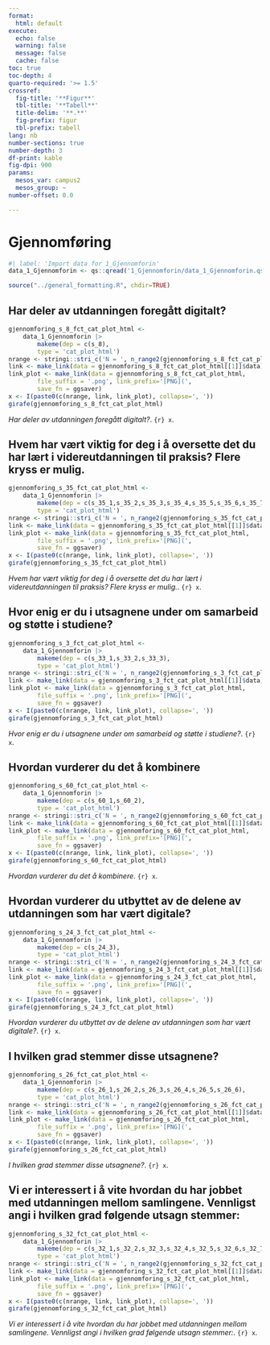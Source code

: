 ```yaml
---
format:
  html: default
execute:
  echo: false
  warning: false
  message: false
  cache: false
toc: true
toc-depth: 4
quarto-required: '>= 1.5'
crossref:
  fig-title: '**Figur**'
  tbl-title: '**Tabell**'
  title-delim: '**.**'
  fig-prefix: figur
  tbl-prefix: tabell
lang: nb
number-sections: true
number-depth: 3
df-print: kable
fig-dpi: 900
params:
  mesos_var: campus2
  mesos_group: ~
number-offset: 0.0

---
```

# Gjennomføring
```r
#| label: 'Import data for 1_Gjennomforin'
data_1_Gjennomforin <- qs::qread('1_Gjennomforin/data_1_Gjennomforin.qs')
```
```r
source("../general_formatting.R", chdir=TRUE)
```

## Har deler av utdanningen foregått digitalt?{#sec-Har-deler-av-utdanningen-foregatt-digitalt--93}


::: {#fig-gjennomforing-s-8-fct-cat-plot-html}

```r
gjennomforing_s_8_fct_cat_plot_html <-
	data_1_Gjennomforin |>
		makeme(dep = c(s_8),
		type = 'cat_plot_html')
nrange <- stringi::stri_c('N = ', n_range2(gjennomforing_s_8_fct_cat_plot_html[[1]]))
link <- make_link(data = gjennomforing_s_8_fct_cat_plot_html[[1]]$data)
link_plot <- make_link(data = gjennomforing_s_8_fct_cat_plot_html,
		file_suffix = '.png', link_prefix='[PNG](',
		save_fn = ggsaver)
x <- I(paste0(c(nrange, link, link_plot), collapse=', '))
girafe(gjennomforing_s_8_fct_cat_plot_html)
```

_Har deler av utdanningen foregått digitalt?_. `{r} x`.

:::


## Hvem har vært viktig for deg i å oversette det du har lært i videreutdanningen til praksis? Flere kryss er mulig.{#sec-Hvem-har-vart-viktig-for-deg-i-a-oversette-det-du-har-lart-i-videreutdanningen-til-praksis-Flere-kryss-er-mulig--78}


::: {#fig-gjennomforing-s-35-fct-cat-plot-html}

```r
gjennomforing_s_35_fct_cat_plot_html <-
	data_1_Gjennomforin |>
		makeme(dep = c(s_35_1,s_35_2,s_35_3,s_35_4,s_35_5,s_35_6,s_35_7),
		type = 'cat_plot_html')
nrange <- stringi::stri_c('N = ', n_range2(gjennomforing_s_35_fct_cat_plot_html[[1]]))
link <- make_link(data = gjennomforing_s_35_fct_cat_plot_html[[1]]$data)
link_plot <- make_link(data = gjennomforing_s_35_fct_cat_plot_html,
		file_suffix = '.png', link_prefix='[PNG](',
		save_fn = ggsaver)
x <- I(paste0(c(nrange, link, link_plot), collapse=', '))
girafe(gjennomforing_s_35_fct_cat_plot_html)
```

_Hvem har vært viktig for deg i å oversette det du har lært i videreutdanningen til praksis? Flere kryss er mulig._. `{r} x`.

:::


## Hvor enig er du i utsagnene under om samarbeid og støtte i studiene?{#sec-Hvor-enig-er-du-i-utsagnene-under-om-samarbeid-og-stotte-i-studiene--18}


::: {#fig-gjennomforing-s-3-fct-cat-plot-html}

```r
gjennomforing_s_3_fct_cat_plot_html <-
	data_1_Gjennomforin |>
		makeme(dep = c(s_33_1,s_33_2,s_33_3),
		type = 'cat_plot_html')
nrange <- stringi::stri_c('N = ', n_range2(gjennomforing_s_3_fct_cat_plot_html[[1]]))
link <- make_link(data = gjennomforing_s_3_fct_cat_plot_html[[1]]$data)
link_plot <- make_link(data = gjennomforing_s_3_fct_cat_plot_html,
		file_suffix = '.png', link_prefix='[PNG](',
		save_fn = ggsaver)
x <- I(paste0(c(nrange, link, link_plot), collapse=', '))
girafe(gjennomforing_s_3_fct_cat_plot_html)
```

_Hvor enig er du i utsagnene under om samarbeid og støtte i studiene?_. `{r} x`.

:::


## Hvordan vurderer du det å kombinere{#sec-Hvordan-vurderer-du-det-a-kombinere-87}


::: {#fig-gjennomforing-s-60-fct-cat-plot-html}

```r
gjennomforing_s_60_fct_cat_plot_html <-
	data_1_Gjennomforin |>
		makeme(dep = c(s_60_1,s_60_2),
		type = 'cat_plot_html')
nrange <- stringi::stri_c('N = ', n_range2(gjennomforing_s_60_fct_cat_plot_html[[1]]))
link <- make_link(data = gjennomforing_s_60_fct_cat_plot_html[[1]]$data)
link_plot <- make_link(data = gjennomforing_s_60_fct_cat_plot_html,
		file_suffix = '.png', link_prefix='[PNG](',
		save_fn = ggsaver)
x <- I(paste0(c(nrange, link, link_plot), collapse=', '))
girafe(gjennomforing_s_60_fct_cat_plot_html)
```

_Hvordan vurderer du det å kombinere_. `{r} x`.

:::


## Hvordan vurderer du utbyttet av de delene av utdanningen som har vært digitale?{#sec-Hvordan-vurderer-du-utbyttet-av-de-delene-av-utdanningen-som-har-vart-digitale--03}


::: {#fig-gjennomforing-s-24-3-fct-cat-plot-html}

```r
gjennomforing_s_24_3_fct_cat_plot_html <-
	data_1_Gjennomforin |>
		makeme(dep = c(s_24_3),
		type = 'cat_plot_html')
nrange <- stringi::stri_c('N = ', n_range2(gjennomforing_s_24_3_fct_cat_plot_html[[1]]))
link <- make_link(data = gjennomforing_s_24_3_fct_cat_plot_html[[1]]$data)
link_plot <- make_link(data = gjennomforing_s_24_3_fct_cat_plot_html,
		file_suffix = '.png', link_prefix='[PNG](',
		save_fn = ggsaver)
x <- I(paste0(c(nrange, link, link_plot), collapse=', '))
girafe(gjennomforing_s_24_3_fct_cat_plot_html)
```

_Hvordan vurderer du utbyttet av de delene av utdanningen som har vært digitale?_. `{r} x`.

:::


## I hvilken grad stemmer disse utsagnene?{#sec-I-hvilken-grad-stemmer-disse-utsagnene--50}


::: {#fig-gjennomforing-s-26-fct-cat-plot-html}

```r
gjennomforing_s_26_fct_cat_plot_html <-
	data_1_Gjennomforin |>
		makeme(dep = c(s_26_1,s_26_2,s_26_3,s_26_4,s_26_5,s_26_6),
		type = 'cat_plot_html')
nrange <- stringi::stri_c('N = ', n_range2(gjennomforing_s_26_fct_cat_plot_html[[1]]))
link <- make_link(data = gjennomforing_s_26_fct_cat_plot_html[[1]]$data)
link_plot <- make_link(data = gjennomforing_s_26_fct_cat_plot_html,
		file_suffix = '.png', link_prefix='[PNG](',
		save_fn = ggsaver)
x <- I(paste0(c(nrange, link, link_plot), collapse=', '))
girafe(gjennomforing_s_26_fct_cat_plot_html)
```

_I hvilken grad stemmer disse utsagnene?_. `{r} x`.

:::


## Vi er interessert i å vite hvordan du har jobbet med utdanningen mellom samlingene. Vennligst angi i hvilken grad følgende utsagn stemmer:{#sec-Vi-er-interessert-i-a-vite-hvordan-du-har-jobbet-med-utdanningen-mellom-samlingene-Vennligst-angi-i-hvilken-grad-folgende-utsagn-stemmer--35}


::: {#fig-gjennomforing-s-32-fct-cat-plot-html}

```r
gjennomforing_s_32_fct_cat_plot_html <-
	data_1_Gjennomforin |>
		makeme(dep = c(s_32_1,s_32_2,s_32_3,s_32_4,s_32_5,s_32_6,s_32_7,s_32_8,s_32_9,s_32_10,s_32_11),
		type = 'cat_plot_html')
nrange <- stringi::stri_c('N = ', n_range2(gjennomforing_s_32_fct_cat_plot_html[[1]]))
link <- make_link(data = gjennomforing_s_32_fct_cat_plot_html[[1]]$data)
link_plot <- make_link(data = gjennomforing_s_32_fct_cat_plot_html,
		file_suffix = '.png', link_prefix='[PNG](',
		save_fn = ggsaver)
x <- I(paste0(c(nrange, link, link_plot), collapse=', '))
girafe(gjennomforing_s_32_fct_cat_plot_html)
```

_Vi er interessert i å vite hvordan du har jobbet med utdanningen mellom samlingene. Vennligst angi i hvilken grad følgende utsagn stemmer:_. `{r} x`.

:::
